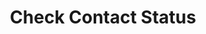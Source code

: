 ---
title: "Check Contact Status"
openapi: "GET /api/v2/contacts/{contact}/status"
sidebarTitle: "Check Contact Status"
description: "This endpoint provides a command to view the current status and additional information of a user's contacts. By calling this endpoint, users can retrieve various details related to their contacts, such as the contact's name, address, phone number, and email address."
---